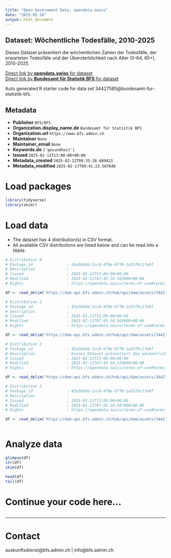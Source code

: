 ```yaml
---
title: "Open Government Data, opendata.swiss"
date: "2025-02-18"
output: html_document
---
```


## Dataset: Wöchentliche Todesfälle, 2010-2025

Dieses Dataset präsentiert die wöchentlichen Zahlen der Todesfälle, der erwarteten Todesfälle und der Übersterblichkeit nach Alter (0-64, 65+), 2010-2025.

[Direct link by **opendata.swiss** for dataset](https://opendata.swiss/de/dataset/wochentliche-todesfalle-2010-2025)<br>
[Direct link by **Bundesamt für Statistik BFS** for dataset](https://www.bfs.admin.ch/asset/de/ts-d-14.03.04.03-wr)

Auto generated R starter code for data set 34427585@bundesamt-fur-statistik-bfs.

## Metadata

- **Publisher** `BFS/OFS`
- **Organization.display_name.de** `Bundesamt für Statistik BFS`
- **Organization.url** `https://www.bfs.admin.ch`
- **Maintainer** `None`
- **Maintainer_email** `None`
- **Keywords.de** `['gesundheit']`
- **Issued** `2025-02-11T13:00:00+00:00`
- **Metadata_created** `2025-02-12T09:35:26.689423`
- **Metadata_modified** `2025-02-17T09:41:23.587646`


# Load packages

```r

library(tidyverse)
library(skimr)

```

# Load data

-   The dataset has 4 distribution(s) in CSV format.
-   All available CSV distributions are listed below and can be read into a tibble.

```r

# Distribution 0
# Package_id               : 45e366dd-1cc0-4f0e-97f0-1a55f9c1fe6f
# Description              : 
# Issued                   : 2025-02-11T13:00:00+00:00
# Modified                 : 2025-02-11T07:45:10.563000+00:00
# Rights                   : https://opendata.swiss/terms-of-use#terms_by_ask

df <- read_delim('https://dam-api.bfs.admin.ch/hub/api/dam/assets/34427605/master')

# Distribution 1
# Package_id               : 45e366dd-1cc0-4f0e-97f0-1a55f9c1fe6f
# Description              : 
# Issued                   : 2025-02-11T13:00:00+00:00
# Modified                 : 2025-02-11T07:45:10.563000+00:00
# Rights                   : https://opendata.swiss/terms-of-use#terms_by_ask

df <- read_delim('https://dam-api.bfs.admin.ch/hub/api/dam/assets/34427599/master')

# Distribution 2
# Package_id               : 45e366dd-1cc0-4f0e-97f0-1a55f9c1fe6f
# Description              : Dieses Dataset präsentiert die wöchentlichen Zahlen der Todesfälle, der erwarteten Todesfälle und der Übersterblichkeit nach Alter (0-64, 65+), 2010-2025.
# Issued                   : 2025-02-11T13:00:00+00:00
# Modified                 : 2025-02-11T07:45:10.574000+00:00
# Rights                   : https://opendata.swiss/terms-of-use#terms_by_ask

df <- read_delim('https://dam-api.bfs.admin.ch/hub/api/dam/assets/34427606/master')

# Distribution 3
# Package_id               : 45e366dd-1cc0-4f0e-97f0-1a55f9c1fe6f
# Description              : 
# Issued                   : 2025-02-11T13:00:00+00:00
# Modified                 : 2025-02-11T07:45:10.587000+00:00
# Rights                   : https://opendata.swiss/terms-of-use#terms_by_ask

df <- read_delim('https://dam-api.bfs.admin.ch/hub/api/dam/assets/34427595/master')



```

# Analyze data

```r

glimpse(df)
str(df)
skim(df)

head(df)
tail(df)

```

# Continue your code here...

```r

```

------------------------------------------------------------------------

# Contact

auskunftsdienst@bfs.admin.ch | info@bfs.admin.ch
